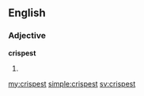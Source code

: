 ==English==

===Adjective===
'''crispest'''

# {{superlative of|crisp}}

[[my:crispest]]
[[simple:crispest]]
[[sv:crispest]]